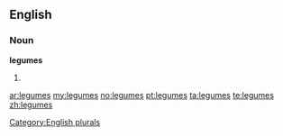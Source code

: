 ==English==

===Noun===
'''legumes'''

# {{plural of|[[legume]]}}

[[Category:English plurals]]

[[ar:legumes]]
[[my:legumes]]
[[no:legumes]]
[[pt:legumes]]
[[ta:legumes]]
[[te:legumes]]
[[zh:legumes]]